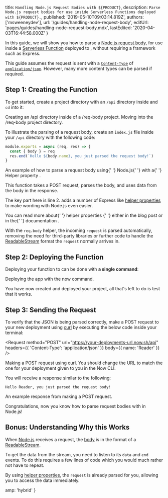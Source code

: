 

  title: `Handling Node.js Request Bodies with ${PRODUCT}`,
  description:
    `Parse Node.js request bodies for use inside Serverless Functions deployed with ${PRODUCT}.`,
  published: '2019-05-10T09:03:14.819Z',
  authors: ['msweeneydev'],
  url: '/guides/handling-node-request-body',
  editUrl: 'pages/guides/handling-node-request-body.mdx',
  lastEdited: '2020-04-03T16:44:58.000Z'
}

In this guide, we will show you how to parse a [Node.js request body](https://nodejs.org/en/docs/guides/anatomy-of-an-http-transaction/), for use inside a [Serverless Function](/docs/v2/serverless-functions/introduction/) deployed to [<ProductName/>](/), without requiring a framework such as Express.

This guide assumes the request is sent with a [`Content-Type`](https://developer.mozilla.org/en-US/docs/Web/HTTP/Headers/Content-Type) of [`application/json`](https://developer.mozilla.org/en-US/docs/Learn/JavaScript/Objects/JSON). However, many more content types can be parsed if required.

## Step 1: Creating the Function

To get started, create a project directory with an `/api` directory inside and `cd` into it:

<Snippet dark text="mkdir req-body && mkdir req-body/api" />
<Caption>Creating an <InlineCode>/api</InlineCode> directory inside of a <InlineCode>/req-body</InlineCode> project.</Caption>

<Snippet dark text="cd req-body" />
<Caption>Moving into the <InlineCode>/req-body</InlineCode> project directory.</Caption>

To illustrate the parsing of a request body, create an `index.js` file inside your `/api` directory with the following code:

```js
module.exports = async (req, res) => {
  const { body } = req
  res.end(`Hello ${body.name}, you just parsed the request body!`)
}
```

<Caption>
  An example of how to parse a request body using{' '}
  <Link href="https://nodejs.org/dist/latest-v12.x/docs/api/">Node.js</Link>{' '}
  with a{' '}
  <Link href="/docs/runtimes#official-runtimes/node-js/node-js-request-and-response-objects/node-js-helpers">
    Helper property
  </Link>
  .
</Caption>

This function takes a POST request, parses the body, and uses data from the body in the response.

The key part here is line 2. [<ProductName/>](/) adds a number of Express like [helper properties](/docs/runtimes#official-runtimes/node-js/node-js-request-and-response-objects/node-js-helpers) to make wording with Node.js even easier.

<Note>
  You can read more about{' '}
  <Link href="/docs/runtimes#official-runtimes/node-js/node-js-request-and-response-objects/node-js-helpers">
    helper properties
  </Link>{' '}
  either in the <Link href="/blog/now-node-helpers">blog post</Link> or in the{' '}
  <Link href="/docs/runtimes#official-runtimes/node-js/node-js-request-and-response-objects/node-js-helpers">
    documentation
  </Link>
  .
</Note>

With the `req.body` helper, the incoming `request` is parsed automatically, removing the need for third-party libraries or further code to handle the [ReadableStream](https://nodejs.org/api/stream.html#stream_class_stream_readable) format the `request` normally arrives in.

## Step 2: Deploying the Function

Deploying your function to [<ProductName/>](/) can be done with **a single command**:

<Snippet dark text="now" />
<Caption>
  Deploying the app with the <InlineCode>now</InlineCode> command.
</Caption>

You have now created and deployed your project, all that's left to do is test that it works.

## Step 3: Sending the Request

To verify that the JSON is being parsed correctly, make a POST request to your new deployment using [curl](https://curl.haxx.se/) by executing the below code inside your terminal:

<Request
  method="POST"
  url="https://your-deployments-url.now.sh/api"
  headers={{
    'Content-Type': 'application/json'
  }}
  body={{
    name: 'Reader'
  }}
/>
<Caption>
    Making a POST request using <Link href="https://curl.haxx.se/">curl</Link>.
</Caption>

<Note>
  You should change the URL to match the one for your deployment given to you in
  the Now CLI.
</Note>

You will receive a response similar to the following:

<Code>Hello Reader, you just parsed the request body!</Code>
<Caption>
    An example response from making a POST request.
</Caption>

Congratulations, now you know how to parse request bodies with [<ProductName/>](/) in Node.js!

## Bonus: Understanding Why this Works

When [Node.js](https://nodejs.org/docs/latest-v8.x/api/) receives a request, the [body](https://nodejs.org/en/docs/guides/anatomy-of-an-http-transaction/#request-body) is in the format of a [ReadableStream](https://nodejs.org/api/stream.html#stream_class_stream_readable).

To get the data from the stream, you need to listen to its `data` and `end` events. To do this requires a few lines of code which you would much rather not have to repeat.

By using [helper properties](/docs/runtimes#official-runtimes/node-js/node-js-request-and-response-objects/node-js-helpers), the `request` is already parsed for you, allowing you to access the data immediately.


  amp: 'hybrid'
}
